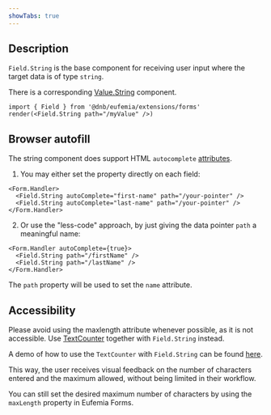 ```yaml
---
showTabs: true
---
```


## Description

`Field.String` is the base component for receiving user input where the target data is of type `string`.

There is a corresponding [Value.String](/uilib/extensions/forms/Value/String) component.

```tsx
import { Field } from '@dnb/eufemia/extensions/forms'
render(<Field.String path="/myValue" />)
```

## Browser autofill

The string component does support HTML `autocomplete` [attributes](https://developer.mozilla.org/en-US/docs/Web/HTML/Attributes/autocomplete).

1. You may either set the property directly on each field:

```tsx
<Form.Handler>
  <Field.String autoComplete="first-name" path="/your-pointer" />
  <Field.String autoComplete="last-name" path="/your-pointer" />
</Form.Handler>
```

2. Or use the "less-code" approach, by just giving the data pointer `path` a meaningful name:

```tsx
<Form.Handler autoComplete={true}>
  <Field.String path="/firstName" />
  <Field.String path="/lastName" />
</Form.Handler>
```

The `path` property will be used to set the `name` attribute.

## Accessibility

Please avoid using the maxlength attribute whenever possible, as it is not accessible. Use [TextCounter](/uilib/components/fragments/text-counter/) together with `Field.String` instead.

A demo of how to use the `TextCounter` with `Field.String` can be found [here](/uilib/extensions/forms/base-fields/String/#validation---maximum-length-with-textcounter).

This way, the user receives visual feedback on the number of characters entered and the maximum allowed, without being limited in their workflow.

You can still set the desired maximum number of characters by using the `maxLength` property in Eufemia Forms.
